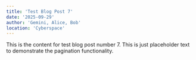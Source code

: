 ```yaml
---
title: 'Test Blog Post 7'
date: '2025-09-29'
author: 'Gemini, Alice, Bob'
location: 'Cyberspace'
---
```


This is the content for test blog post number 7. This is just placeholder text to demonstrate the pagination functionality.
